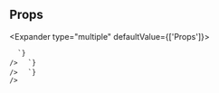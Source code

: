 
## Props

<Expander type="multiple" defaultValue={['Props']}>
  
<ExpanderItem title="Amplify UI Props" value="Props">
    <ReactMarkdown
      remarkPlugins={[remarkGfm]}
      children={`
| Name | Type | Default | Description |
| ---- | ---- | ------- | ----------- |
| ariaLabel | string | / |  |
| ariaValuetext | string | / |  |
| as | ElementType | / |  |
| autoComplete | string | / | Specifies permissions for browser UA to autocomplete field @link https://developer.mozilla.org/en-US/docs/Web/HTML/Attributes/autocomplete |
| className | string | / | Additional CSS class name for component |
| defaultValue | string &#124; number &#124; readonly string[] | / | Use this to provide a default value for an uncontrolled field |
| descriptiveText | ReactNode | / | Provides additional information needed to fill field (e.g. password requirements, etc.) |
| errorMessage | string | / | When defined and &#96;hasError&#96; is true, show error message |
| hasError | boolean | / | Indicates that Field is in error state |
| id | string | / | Unique identifier |
| isDisabled | boolean | false | Determines whether field should be disabled |
| isReadOnly | boolean | false | Determines whether field should be immutable @link https://developer.mozilla.org/en-US/docs/Web/HTML/Element/input#attr-readonly |
| isRequired | boolean | / | Whether field should be marked required |
| label | ReactNode | / | Label text for field (required) |
| labelHidden | boolean | false | Visually hide label (not recommended in most cases) |
| maxLength | number | / | Text contents maximum length |
| name | string | / | Name of the field. Submitted with the form as part of a name/value pair. |
| placeholder | string | / | Placeholder text shown when field is empty Accessibility tip: avoid putting important instructions for filling out the TextField in the placeholder. Use descriptiveText for important instructions |
| ref | Ref&#60;HTMLTextAreaElement&#62; | / |  |
| resize | Resize | / |  |
| role | React.AriaRole | / |  |
| rows | number | / | Controls height based on number of rows of text to display |
| size | Sizes | / | Changes the font-size, padding, and height of the field. |
| style | CSSProperties | / |  |
| testId | string | / | Used to provide a &#96;data-testid&#96; attribute for testing purposes |
| value | string &#124; number &#124; readonly string[] | / | If value is provided, this will be a controlled field |
| variation | "quiet" | / | Variants |

      `}
    />

  </ExpanderItem>

<ExpanderItem title="Layout" value="Layout">
    <ReactMarkdown
      remarkPlugins={[remarkGfm]}
      children={`
| Name | Type | Default | Description |
| ---- | ---- | ------- | ----------- |
| alignContent | ResponsiveStyle&#60;AlignContent&#62; | / | Sets the distribution of space between and around content items |
| alignItems | ResponsiveStyle&#60;AlignItems&#62; | / | Controls where the Flex/Grid items sit on the cross axis. |
| area | ResponsiveStyle&#60;GridArea&#62; | / |  |
| basis | ResponsiveStyle&#60;FlexBasis&#60;0 &#124; (string & \{\})&#62;&#62; | / | Default size of element before remaining space is distributed |
| column | ResponsiveStyle&#60;GridColumn&#62; | / |  |
| columnEnd | ResponsiveStyle&#60;GridColumnEnd&#62; | / |  |
| columnGap | ResponsiveStyle&#60;StyleToken&#60;GridColumnGap&#60;0 &#124; (string & \{\})&#62;&#62;&#62; | / | Spacing between Flex/Grid child columns |
| columnSpan | ResponsiveStyle&#60;GridSpanType&#62; | / |  |
| columnStart | ResponsiveStyle&#60;GridColumnStart&#62; | / |  |
| direction | ResponsiveStyle&#60;FlexDirection&#62; | / | Sets how flex items are placed in the flex container defining the main axis and the direction (normal or reversed). (maps to flex-direction CSS property) |
| flex | ResponsiveStyle&#60;Flex&#60;0 &#124; (string & \{\})&#62;&#62; | / | Shorthand for flex grow / shrink / basis |
| gap | ResponsiveStyle&#60;StyleToken&#60;Gap&#60;0 &#124; (string & \{\})&#62;&#62;&#62; | / | Spacing between child components. Shorthand for rowGap and columnGap. |
| grow | ResponsiveStyle&#60;FlexGrow&#62; | / | Ability for flex item to grow |
| justifyContent | ResponsiveStyle&#60;JustifyContent&#62; | / | Controls where the Flex/Grid items sit on the main axis. |
| order | ResponsiveStyle&#60;Order&#62; | / | Controls order flex items appear |
| row | ResponsiveStyle&#60;GridRow&#62; | / |  |
| rowEnd | ResponsiveStyle&#60;GridRowEnd&#62; | / |  |
| rowGap | ResponsiveStyle&#60;StyleToken&#60;RowGap&#60;0 &#124; (string & \{\})&#62;&#62;&#62; | / | Spacing between Flex/Grid child rows |
| rowSpan | ResponsiveStyle&#60;GridSpanType&#62; | / |  |
| rowStart | ResponsiveStyle&#60;GridRowStart&#62; | / |  |
| shrink | ResponsiveStyle&#60;FlexShrink&#62; | / | Ability for flex item to shrink |
| wrap | ResponsiveStyle&#60;FlexWrap&#62; | / | The flexWrap property is set on containers and it controls what happens when children overflow the size of the container along the main axis. By default, children are forced into a single line (which can shrink elements). If wrapping is allowed, items are wrapped into multiple lines along the main axis if needed. (maps to flex-wrap CSS property) |

      `}
    />

  </ExpanderItem>

<ExpanderItem title="Styling" value="Styling">
    <ReactMarkdown
      remarkPlugins={[remarkGfm]}
      children={`
| Name | Type | Default | Description |
| ---- | ---- | ------- | ----------- |
| alignSelf | ResponsiveStyle&#60;StyleToken&#60;AlignSelf&#62;&#62; | / |  |
| backgroundColor | ResponsiveStyle&#60;StyleToken&#60;BackgroundColor&#62;&#62; | / |  |
| backgroundImage | ResponsiveStyle&#60;StyleToken&#60;BackgroundImage&#62;&#62; | / |  |
| border | ResponsiveStyle&#60;StyleToken&#60;Border&#60;0 &#124; (string & \{\})&#62;&#62;&#62; | / |  |
| borderRadius | ResponsiveStyle&#60;StyleToken&#60;BorderRadius&#60;0 &#124; (string & \{\})&#62;&#62;&#62; | / |  |
| bottom | ResponsiveStyle&#60;StyleToken&#60;Bottom&#60;0 &#124; (string & \{\})&#62;&#62;&#62; | / |  |
| boxShadow | ResponsiveStyle&#60;StyleToken&#60;BoxShadow&#62;&#62; | / |  |
| color | ResponsiveStyle&#60;StyleToken&#60;Color&#62;&#62; | / |  |
| display | ResponsiveStyle&#60;StyleToken&#60;Display&#62;&#62; | / |  |
| fontFamily | ResponsiveStyle&#60;StyleToken&#60;FontFamily&#62;&#62; | / |  |
| fontSize | ResponsiveStyle&#60;StyleToken&#60;FontSize&#60;0 &#124; (string & \{\})&#62;&#62;&#62; | / |  |
| fontStyle | ResponsiveStyle&#60;StyleToken&#60;FontStyle&#62;&#62; | / |  |
| fontWeight | ResponsiveStyle&#60;StyleToken&#60;FontWeight&#62;&#62; | / |  |
| height | ResponsiveStyle&#60;StyleToken&#60;Height&#60;0 &#124; (string & \{\})&#62;&#62;&#62; | / |  |
| left | ResponsiveStyle&#60;StyleToken&#60;Left&#60;0 &#124; (string & \{\})&#62;&#62;&#62; | / |  |
| letterSpacing | ResponsiveStyle&#60;StyleToken&#60;LetterSpacing&#60;0 &#124; (string & \{\})&#62;&#62;&#62; | / |  |
| lineHeight | ResponsiveStyle&#60;StyleToken&#60;LineHeight&#60;0 &#124; (string & \{\})&#62;&#62;&#62; | / |  |
| margin | ResponsiveStyle&#60;StyleToken&#60;Margin&#60;0 &#124; (string & \{\})&#62;&#62;&#62; | / |  |
| marginBlockEnd | ResponsiveStyle&#60;StyleToken&#60;MarginBlockEnd&#60;0 &#124; (string & \{\})&#62;&#62;&#62; | / |  |
| marginBlockStart | ResponsiveStyle&#60;StyleToken&#60;MarginBlockStart&#60;0 &#124; (string & \{\})&#62;&#62;&#62; | / |  |
| marginBottom | ResponsiveStyle&#60;StyleToken&#60;MarginBlockEnd&#60;0 &#124; (string & \{\})&#62;&#62;&#62; | / |  |
| marginInlineEnd | ResponsiveStyle&#60;StyleToken&#60;MarginInlineEnd&#60;0 &#124; (string & \{\})&#62;&#62;&#62; | / |  |
| marginInlineStart | ResponsiveStyle&#60;StyleToken&#60;MarginInlineStart&#60;0 &#124; (string & \{\})&#62;&#62;&#62; | / |  |
| marginLeft | ResponsiveStyle&#60;StyleToken&#60;MarginInlineStart&#60;0 &#124; (string & \{\})&#62;&#62;&#62; | / |  |
| marginRight | ResponsiveStyle&#60;StyleToken&#60;MarginInlineEnd&#60;0 &#124; (string & \{\})&#62;&#62;&#62; | / |  |
| marginTop | ResponsiveStyle&#60;StyleToken&#60;MarginBlockStart&#60;0 &#124; (string & \{\})&#62;&#62;&#62; | / |  |
| maxHeight | ResponsiveStyle&#60;StyleToken&#60;MaxHeight&#60;0 &#124; (string & \{\})&#62;&#62;&#62; | / |  |
| maxWidth | ResponsiveStyle&#60;StyleToken&#60;MaxWidth&#60;0 &#124; (string & \{\})&#62;&#62;&#62; | / |  |
| minHeight | ResponsiveStyle&#60;StyleToken&#60;MinHeight&#60;0 &#124; (string & \{\})&#62;&#62;&#62; | / |  |
| minWidth | ResponsiveStyle&#60;StyleToken&#60;MinWidth&#60;0 &#124; (string & \{\})&#62;&#62;&#62; | / |  |
| opacity | ResponsiveStyle&#60;StyleToken&#60;Opacity&#62;&#62; | / |  |
| overflow | ResponsiveStyle&#60;StyleToken&#60;Overflow&#62;&#62; | / |  |
| padding | ResponsiveStyle&#60;StyleToken&#60;Padding&#60;0 &#124; (string & \{\})&#62;&#62;&#62; | / |  |
| paddingBlockEnd | ResponsiveStyle&#60;StyleToken&#60;MarginBlockEnd&#60;0 &#124; (string & \{\})&#62;&#62;&#62; | / |  |
| paddingBlockStart | ResponsiveStyle&#60;StyleToken&#60;MarginBlockStart&#60;0 &#124; (string & \{\})&#62;&#62;&#62; | / |  |
| paddingBottom | ResponsiveStyle&#60;StyleToken&#60;PaddingBlockEnd&#60;0 &#124; (string & \{\})&#62;&#62;&#62; | / |  |
| paddingInlineEnd | ResponsiveStyle&#60;StyleToken&#60;MarginInlineEnd&#60;0 &#124; (string & \{\})&#62;&#62;&#62; | / |  |
| paddingInlineStart | ResponsiveStyle&#60;StyleToken&#60;MarginInlineStart&#60;0 &#124; (string & \{\})&#62;&#62;&#62; | / |  |
| paddingLeft | ResponsiveStyle&#60;StyleToken&#60;PaddingInlineStart&#60;0 &#124; (string & \{\})&#62;&#62;&#62; | / |  |
| paddingRight | ResponsiveStyle&#60;StyleToken&#60;PaddingInlineEnd&#60;0 &#124; (string & \{\})&#62;&#62;&#62; | / |  |
| paddingTop | ResponsiveStyle&#60;StyleToken&#60;PaddingBlockStart&#60;0 &#124; (string & \{\})&#62;&#62;&#62; | / |  |
| position | ResponsiveStyle&#60;StyleToken&#60;Position&#62;&#62; | / |  |
| right | ResponsiveStyle&#60;StyleToken&#60;Right&#60;0 &#124; (string & \{\})&#62;&#62;&#62; | / |  |
| textAlign | ResponsiveStyle&#60;StyleToken&#60;TextAlign&#62;&#62; | / |  |
| textDecoration | ResponsiveStyle&#60;StyleToken&#60;TextDecoration&#60;0 &#124; (string & \{\})&#62;&#62;&#62; | / |  |
| textTransform | ResponsiveStyle&#60;StyleToken&#60;TextTransform&#62;&#62; | / |  |
| top | ResponsiveStyle&#60;StyleToken&#60;Top&#60;0 &#124; (string & \{\})&#62;&#62;&#62; | / |  |
| transform | ResponsiveStyle&#60;StyleToken&#60;Transform&#62;&#62; | / |  |
| transformOrigin | ResponsiveStyle&#60;StyleToken&#60;TransformOrigin&#60;0 &#124; (string & \{\})&#62;&#62;&#62; | / |  |
| whiteSpace | ResponsiveStyle&#60;StyleToken&#60;WhiteSpace&#62;&#62; | / |  |
| width | ResponsiveStyle&#60;StyleToken&#60;Width&#60;0 &#124; (string & \{\})&#62;&#62;&#62; | / |  |

      `}
    />

  </ExpanderItem>

</Expander>
